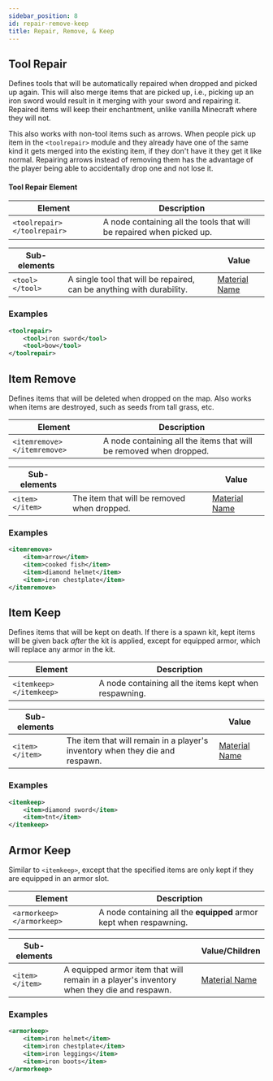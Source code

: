 ```yaml
---
sidebar_position: 8
id: repair-remove-keep
title: Repair, Remove, & Keep
---
```


## Tool Repair

Defines tools that will be automatically repaired when dropped and picked up again.
This will also merge items that are picked up, i.e., picking up an iron sword would result in it merging with your sword and repairing it.
Repaired items will keep their enchantment, unlike vanilla Minecraft where they will not.

This also works with non-tool items such as arrows.
When people pick up item in the `<toolrepair>` module and they already have one of the same kind it gets merged into the existing item, if they don't have it they get it like normal.
Repairing arrows instead of removing them has the advantage of the player being able to accidentally drop one and not lose it.

#### Tool Repair Element

| Element | Description |
|---|---|
| `<toolrepair> </toolrepair>` | A node containing all the tools that will be repaired when picked up. |

| Sub-elements | | Value |
|---|---|---|
| `<tool> </tool>` | A single tool that will be repaired, can be anything with durability. | [Material Name](/docs/reference/items/inventory#material-matchers) |

### Examples

```xml
<toolrepair>
    <tool>iron sword</tool>
    <tool>bow</tool>
</toolrepair>
```

## Item Remove

Defines items that will be deleted when dropped on the map. Also works when items are destroyed, such as seeds from tall grass, etc.

| Element | Description |
|---|---|
| `<itemremove> </itemremove>` | A node containing all the items that will be removed when dropped. |

| Sub-elements | | Value |
|---|---|---|
| `<item> </item>` | The item that will be removed when dropped. | [Material Name](/docs/reference/items/inventory#material-matchers) |

### Examples

```xml
<itemremove>
    <item>arrow</item>
    <item>cooked fish</item>
    <item>diamond helmet</item>
    <item>iron chestplate</item>
</itemremove>
```

## Item Keep

Defines items that will be kept on death.
If there is a spawn kit, kept items will be given back *after* the kit is applied, except for equipped armor, which will replace any armor in the kit.

| Element | Description |
|---|---|
| `<itemkeep> </itemkeep>` | A node containing all the items kept when respawning. |

| Sub-elements | | Value |
|---|---|---|
| `<item> </item>` | The item that will remain in a player's inventory when they die and respawn. | [Material Name](/docs/reference/items/inventory#material-matchers) |

### Examples

```xml
<itemkeep>
    <item>diamond sword</item>
    <item>tnt</item>
</itemkeep>
```

## Armor Keep

Similar to `<itemkeep>`, except that the specified items are only kept if they are equipped in an armor slot.

| Element | Description |
|---|---|
| `<armorkeep> </armorkeep>` | A node containing all the **equipped** armor kept when respawning. |

| Sub-elements | | Value/Children |
|---|---|---|
| `<item> </item>` | A equipped armor item that will remain in a player's inventory when they die and respawn. | [Material Name](/docs/reference/items/inventory#material-matchers) |

### Examples

```xml
<armorkeep>
    <item>iron helmet</item>
    <item>iron chestplate</item>
    <item>iron leggings</item>
    <item>iron boots</item>
</armorkeep>
```
